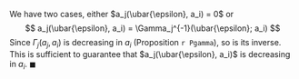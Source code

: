 We have two cases, either $a_j(\ubar{\epsilon}, a_i) = 0$ or 
$$
a_j(\ubar{\epsilon}, a_i) = \Gamma_j^{-1}(\ubar{\epsilon}; a_i)
$$
Since $\Gamma_j(a_j, a_i)$ is decreasing in $a_i$ (Proposition `r Pgamma`), so is its inverse. This is sufficient to guarantee that $a_j(\ubar{\epsilon}, a_i)$ is decreasing in $a_i$. $\blacksquare$